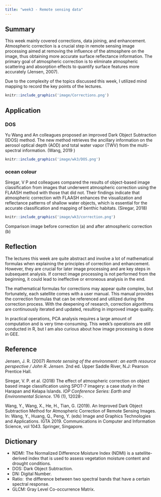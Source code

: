 ```yaml
---
title: "week3 - Remote sensing data"
---
```


## Summary

This week mainly covered corrections, data joining, and enhancement. Atmospheric correction is a crucial step in remote sensing image processing aimed at removing the influence of the atmosphere on the image, thus obtaining more accurate surface reflectance information. The primary goal of atmospheric correction is to eliminate atmospheric scattering and absorption effects to quantify surface features more accurately (Jensen, 2007).

Due to the complexity of the topics discussed this week, I utilized mind mapping to record the key points of the lectures.

```r
knitr::include_graphics('image/Corrections.png')
```

## Application

### DOS

Yu Wang and An colleagues proposed an improved Dark Object Subtraction (IDOS) method. The new method retrieves the ancillary information on the aerosol optical depth (AOD) and total water vapor (TWV) from the multi-spectral information. (Wang, 2019 )

```r
knitr::include_graphics('image/wk3/DOS.png')

```

### ocean colour

Siregar, V P and colleagues compared the results of object-based image classification from images that underwent atmospheric correction using the FLAASH method with those that did not. Their findings indicate that atmospheric correction with FLAASH enhances the visualization and reflectance patterns of shallow water objects, which is essential for the accurate classification and mapping of benthic habitats. (Siregar, 2018)

```r
knitr::include_graphics('image/wk3/correction.png')

```

Comparison image before correction (a) and after atmospheric correction (b)

## Reflection

The lectures this week are quite abstract and involve a lot of mathematical formulas when explaining the principles of correction and enhancement. However, they are crucial for later image processing and are key steps in subsequent analysis. If correct image processing is not performed from the beginning, it could lead to ineffective or erroneous analysis in the end.

The mathematical formulas for corrections may appear quite complex, but fortunately, each satellite comes with a user manual. This manual provides the correction formulas that can be referenced and utilized during the correction process. With the deepening of research, correction algorithms are continuously iterated and updated, resulting in improved image quality.

In practical operations, PCA analysis requires a large amount of computation and is very time-consuming. This week's operations are still conducted in R, but I am also curious about how image processing is done in GEE.

## Reference

Jensen, J. R. (2007) *Remote sensing of the environment : an earth resource perspective / John R. Jensen.* 2nd ed. Upper Saddle River, N.J: Pearson Prentice Hall.

Siregar, V. P. et al. (2018) The effect of atmospheric correction on object based image classification using SPOT-7 imagery: a case study in the Harapan and Kelapa Islands. *IOP Conference Series: Earth and Environmental Science*. 176 (1), 12028-.

Wang, Y., Wang, X., He, H., Tian, G. (2019). An Improved Dark Object Subtraction Method for Atmospheric Correction of Remote Sensing Images. In: Wang, Y., Huang, Q., Peng, Y. (eds) Image and Graphics Technologies and Applications. IGTA 2019. Communications in Computer and Information Science, vol 1043. Springer, Singapore.

## Dictionary

-   NDMI: The Normalized Difference Moisture Index (NDMI) is a satellite-derived index that is used to assess vegetation moisture content and drought conditions.
-   DOS: Dark Object Subtraction.
-   DN: Digital Number.
-   Ratio:  the difference between two spectral bands that have a certain spectral response.
-   GLCM: Gray Level Co-occurrence Matrix.
